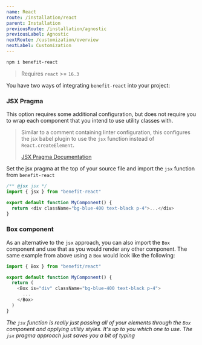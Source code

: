 ```yaml
---
name: React
route: /installation/react
parent: Installation
previousRoute: /installation/agnostic
previousLabel: Agnostic
nextRoute: /customization/overview
nextLabel: Customization
---
```


```bash
npm i benefit-react
```

> Requires `react` >= `16.3`

You have two ways of integrating `benefit-react` into your project:

### JSX Pragma

This option requires some additional configuration, but does not require you to wrap each component that you intend to use utility classes with.

> Similar to a comment containing linter configuration, this configures the jsx babel plugin to use the `jsx` function instead of `React.createElement`.
>
> [JSX Pragma Documentation](https://babeljs.io/docs/en/babel-plugin-transform-react-jsx#pragma)

Set the jsx pragma at the top of your source file and import the `jsx` function from `benefit-react`

```js
/** @jsx jsx */
import { jsx } from "benefit-react"

export default function MyComponent() {
  return <div className="bg-blue-400 text-black p-4">...</div>
}
```

### Box component

As an alternative to the `jsx` approach, you can also import the `Box` component and use that as you would render any other component. The same example from above using a `Box` would look like the following:

```js
import { Box } from "benefit/react"

export default function MyComponent() {
  return (
    <Box is="div" className="bg-blue-400 text-black p-4">
      ...
    </Box>
  )
}
```

_The `jsx` function is really just passing all of your elements through the `Box` component and applying utility styles. It's up to you which one to use. The `jsx` pragma approach just saves you a bit of typing_
